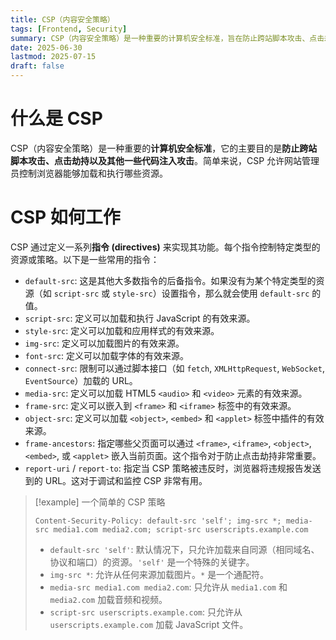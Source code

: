 ```yaml
---
title: CSP（内容安全策略）
tags: [Frontend, Security]
summary: CSP（内容安全策略）是一种重要的计算机安全标准，旨在防止跨站脚本攻击、点击劫持等代码注入攻击。它通过定义一系列指令来控制浏览器加载和执行的资源。
date: 2025-06-30
lastmod: 2025-07-15
draft: false
---
```

# 什么是 CSP

CSP（内容安全策略）是一种重要的**计算机安全标准**，它的主要目的是**防止跨站脚本攻击、点击劫持以及其他一些代码注入攻击**。简单来说，CSP 允许网站管理员控制浏览器能够加载和执行哪些资源。

# CSP 如何工作

CSP 通过定义一系列**指令 (directives)** 来实现其功能。每个指令控制特定类型的资源或策略。以下是一些常用的指令：

- `default-src`: 这是其他大多数指令的后备指令。如果没有为某个特定类型的资源（如 `script-src` 或 `style-src`）设置指令，那么就会使用 `default-src` 的值。
- `script-src`: 定义可以加载和执行 JavaScript 的有效来源。
- `style-src`: 定义可以加载和应用样式的有效来源。
- `img-src`: 定义可以加载图片的有效来源。
- `font-src`: 定义可以加载字体的有效来源。
- `connect-src`: 限制可以通过脚本接口（如 `fetch`, `XMLHttpRequest`, `WebSocket`, `EventSource`）加载的 URL。
- `media-src`: 定义可以加载 HTML5 `<audio>` 和 `<video>` 元素的有效来源。
- `frame-src`: 定义可以嵌入到 `<frame>` 和 `<iframe>` 标签中的有效来源。
- `object-src`: 定义可以加载 `<object>`, `<embed>` 和 `<applet>` 标签中插件的有效来源。
- `frame-ancestors`: 指定哪些父页面可以通过 `<frame>`, `<iframe>`, `<object>`, `<embed>`, 或 `<applet>` 嵌入当前页面。这个指令对于防止点击劫持非常重要。
- `report-uri` / `report-to`: 指定当 CSP 策略被违反时，浏览器将违规报告发送到的 URL。这对于调试和监控 CSP 非常有用。

> [!example] 一个简单的 CSP 策略
> ```http
> Content-Security-Policy: default-src 'self'; img-src *; media-src media1.com media2.com; script-src userscripts.example.com
> ```
> 
> - `default-src 'self'`: 默认情况下，只允许加载来自同源（相同域名、协议和端口）的资源。`'self'` 是一个特殊的关键字。
> - `img-src *`: 允许从任何来源加载图片。`*` 是一个通配符。
> - `media-src media1.com media2.com`: 只允许从 `media1.com` 和 `media2.com` 加载音频和视频。
> - `script-src userscripts.example.com`: 只允许从 `userscripts.example.com` 加载 JavaScript 文件。

